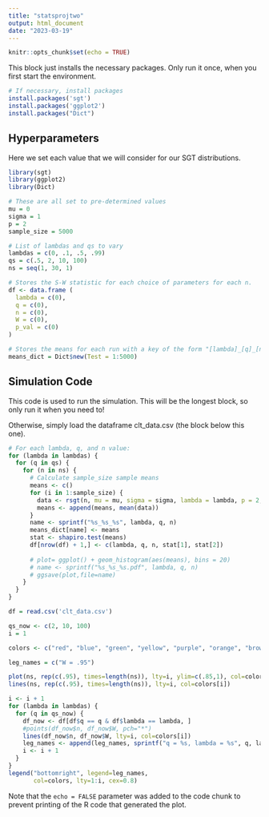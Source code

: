 ```yaml
---
title: "statsprojtwo"
output: html_document
date: "2023-03-19"
---
```


```r
knitr::opts_chunk$set(echo = TRUE)
```

This block just installs the necessary packages. Only run it once, when you first start the environment.

```r
# If necessary, install packages
install.packages('sgt')
install.packages('ggplot2')
install.packages("Dict")
```

## Hyperparameters

Here we set each value that we will consider for our SGT distributions.

```r
library(sgt)
library(ggplot2)
library(Dict)
```

```r

# These are all set to pre-determined values
mu = 0
sigma = 1
p = 2
sample_size = 5000

# List of lambdas and qs to vary
lambdas = c(0, .1, .5, .99)
qs = c(.5, 2, 10, 100)
ns = seq(1, 30, 1)

# Stores the S-W statistic for each choice of parameters for each n.
df <- data.frame (
  lambda = c(0),
  q = c(0),
  n = c(0),
  W = c(0),
  p_val = c(0)
)

# Stores the means for each run with a key of the form "[lambda]_[q]_[n]" (for lambda, the 0 is included, so do '0.99', not '.99')
means_dict = Dict$new(Test = 1:5000)
```

## Simulation Code

This code is used to run the simulation. This will be the longest block, so only run it when you need to!

Otherwise, simply load the dataframe clt_data.csv (the block below this one).

```r
# For each lambda, q, and n value:
for (lambda in lambdas) {
  for (q in qs) {
    for (n in ns) {
      # Calculate sample_size sample means
      means <- c()
      for (i in 1:sample_size) {
        data <- rsgt(n, mu = mu, sigma = sigma, lambda = lambda, p = 2, q = q, mean.cent = FALSE, var.adj = FALSE)
        means <- append(means, mean(data))
      }
      name <- sprintf("%s_%s_%s", lambda, q, n)
      means_dict[name] <- means
      stat <- shapiro.test(means)
      df[nrow(df) + 1,] <- c(lambda, q, n, stat[1], stat[2])
      
      # plot= ggplot() + geom_histogram(aes(means), bins = 20)
      # name <- sprintf("%s_%s_%s.pdf", lambda, q, n)
      # ggsave(plot,file=name)
    }
  }
}
```

```r
df = read.csv('clt_data.csv')
```


```r
qs_now <- c(2, 10, 100)
i = 1

colors <- c("red", "blue", "green", "yellow", "purple", "orange", "brown", "black")

leg_names = c("W = .95")

plot(ns, rep(c(.95), times=length(ns)), lty=i, ylim=c(.85,1), col=colors[i])
lines(ns, rep(c(.95), times=length(ns)), lty=i, col=colors[i])

i <- i + 1
for (lambda in lambdas) {
  for (q in qs_now) {
    df_now <- df[df$q == q & df$lambda == lambda, ]
    #points(df_now$n, df_now$W, pch="*")
    lines(df_now$n, df_now$W, lty=i, col=colors[i])
    leg_names <- append(leg_names, sprintf("q = %s, lambda = %s", q, lambda))
    i <- i + 1
  }
}
legend("bottomright", legend=leg_names,
       col=colors, lty=1:i, cex=0.8)
```


Note that the `echo = FALSE` parameter was added to the code chunk to prevent printing of the R code that generated the plot.

